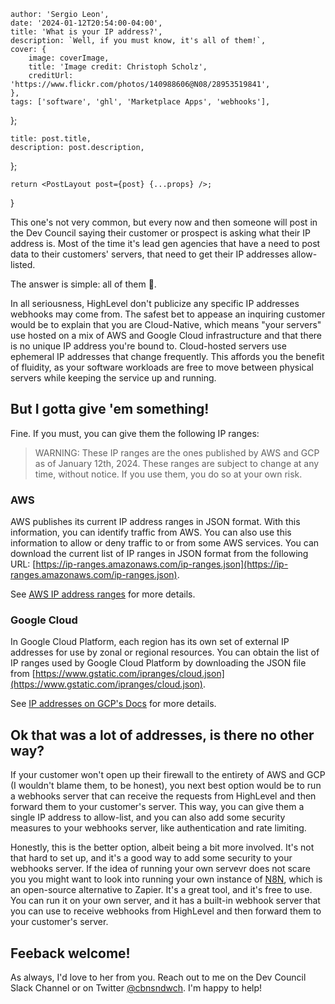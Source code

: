 

    author: 'Sergio Leon',
    date: '2024-01-12T20:54:00-04:00',
    title: 'What is your IP address?',
    description: `Well, if you must know, it's all of them!`,
    cover: {
        image: coverImage,
        title: 'Image credit: Christoph Scholz',
        creditUrl: 'https://www.flickr.com/photos/140988606@N08/28953519841',
    },
    tags: ['software', 'ghl', 'Marketplace Apps', 'webhooks'],
};

    title: post.title,
    description: post.description,
};

    return <PostLayout post={post} {...props} />;
}

This one's not very common, but every now and then someone will post in the Dev Council saying their customer or prospect is asking what their IP address is. Most of the time it's lead gen agencies that have a need to post data to their customers' servers, that need to get their IP addresses allow-listed.

The answer is simple: all of them 🤣.

In all seriousness, HighLevel don't publicize any specific IP addresses webhooks may come from. The safest bet to appease an inquiring customer would be to explain that you are Cloud-Native, which means "your servers" use hosted on a mix of AWS and Google Cloud infrastructure and that there is no unique IP address you're bound to. Cloud-hosted servers use ephemeral IP addresses that change frequently. This affords you the benefit of fluidity, as your software workloads are free to move between physical servers while keeping the service up and running.

## But I gotta give 'em something!

Fine. If you must, you can give them the following IP ranges:

> WARNING: These IP ranges are the ones published by AWS and GCP as of January 12th, 2024. These ranges are subject to change at any time, without notice. If you use them, you do so at your own risk.

### AWS

AWS publishes its current IP address ranges in JSON format. With this information, you can identify traffic from AWS. You can also use this information to allow or deny traffic to or from some AWS services. You can download the current list of IP ranges in JSON format from the following URL: [https://ip-ranges.amazonaws.com/ip-ranges.json](https://ip-ranges.amazonaws.com/ip-ranges.json).

See [AWS IP address ranges](https://docs.aws.amazon.com/vpc/latest/userguide/aws-ip-ranges.html) for more details.

### Google Cloud

In Google Cloud Platform, each region has its own set of external IP addresses for use by zonal or regional resources. You can obtain the list of IP ranges used by Google Cloud Platform by downloading the JSON file from [https://www.gstatic.com/ipranges/cloud.json](https://www.gstatic.com/ipranges/cloud.json).

See [IP addresses on GCP's Docs](https://cloud.google.com/vpc/docs/ip-addresses) for more details.

## Ok that was a lot of addresses, is there no other way?

If your customer won't open up their firewall to the entirety of AWS and GCP (I wouldn't blame them, to be honest), you next best option would be to run a webhooks server that can receive the requests from HighLevel and then forward them to your customer's server. This way, you can give them a single IP address to allow-list, and you can also add some security measures to your webhooks server, like authentication and rate limiting.

Honestly, this is the better option, albeit being a bit more involved. It's not that hard to set up, and it's a good way to add some security to your webhooks server. If the idea of running your own servevr does not scare you you might want to look into running your own instance of [N8N](https://n8n.io/), which is an open-source alternative to Zapier. It's a great tool, and it's free to use. You can run it on your own server, and it has a built-in webhook server that you can use to receive webhooks from HighLevel and then forward them to your customer's server.

## Feeback welcome!

As always, I'd love to her from you. Reach out to me on the Dev Council Slack Channel or on Twitter [@cbnsndwch](https://twitter.com/cbnsndwch). I'm happy to help!
